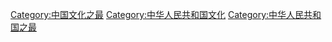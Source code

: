 [[Category:中国文化之最|Category:中国文化之最]]
[[Category:中华人民共和国文化|Category:中华人民共和国文化]]
[[Category:中华人民共和国之最|Category:中华人民共和国之最]]